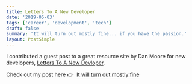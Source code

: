 ```yaml
---
title: Letters To A New Developer
date: '2019-05-03'
tags: ['career', 'development', 'tech']
draft: false
summary: 'It will turn out mostly fine... if you have the passion.'
layout: PostSimple
---
```


I contributed a guest post to a great resource site by Dan Moore for new developers, [Letters To A New Devloper](https://letterstoanewdeveloper.com/).

Check out my post here 👉 &nbsp;[It will turn out mostly fine](https://letterstoanewdeveloper.com/2019/05/03/it-will-turn-out-mostly-fine/)
